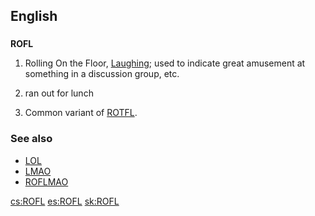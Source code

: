 ==English==

==={{initialism}}===
'''ROFL'''

# {{context|internet slang}} Rolling On the Floor, [[Laugh]]ing; used to indicate great amusement at something in a discussion group, etc.
# {{context|rare|dated}} ran out for lunch
# Common variant of [[ROTFL]].

===See also===
*[[LOL]]
*[[LMAO]]
*[[ROFLMAO]]


[[cs:ROFL]]
[[es:ROFL]]
[[sk:ROFL]]